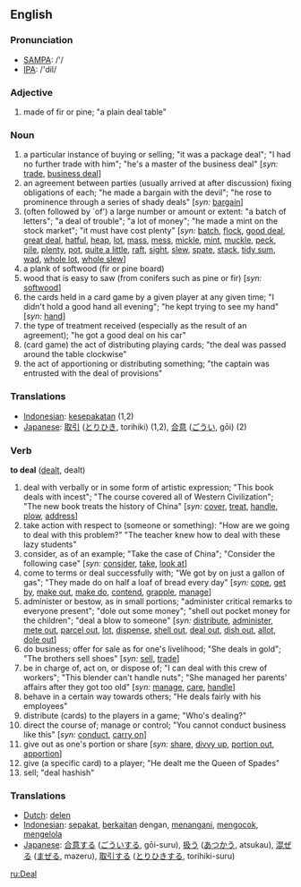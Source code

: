 ==English==

=== Pronunciation ===
*[[w:SAMPA|SAMPA]]: /'/
*[[w:IPA|IPA]]: /'dil/

=== Adjective ===
# made of fir or pine; "a plain deal table"

=== Noun ===
# a particular instance of buying or selling; "it was a package deal"; "I had no further trade with him"; "he's a master of the business deal" [''syn:'' [[trade]], [[business deal]]]
# an agreement between parties (usually arrived at after discussion) fixing obligations of each; "he made a bargain with the devil"; "he rose to prominence through a series of shady deals" [''syn:'' [[bargain]]]
# (often followed by `of') a large number or amount or extent: "a batch of letters"; "a deal of trouble"; "a lot of money"; "he made a mint on the stock market"; "it must have cost plenty" [''syn:'' [[batch]], [[flock]], [[good deal]], [[great deal]], [[hatful]], [[heap]], [[lot]], [[mass]], [[mess]], [[mickle]], [[mint]], [[muckle]], [[peck]], [[pile]], [[plenty]], [[pot]], [[quite a little]], [[raft]], [[sight]], [[slew]], [[spate]], [[stack]], [[tidy sum]], [[wad]], [[whole lot]], [[whole slew]]]
# a plank of softwood (fir or pine board)
# wood that is easy to saw (from conifers such as pine or fir) [''syn:'' [[softwood]]]
# the cards held in a card game by a given player at any given time; "I didn't hold a good hand all evening"; "he kept trying to see my hand" [''syn:'' [[hand]]]
# the type of treatment received (especially as the result of an agreement); "he got a good deal on his car"
# (card game) the act of distributing playing cards; "the deal was passed around the table clockwise"
# the act of apportioning or distributing something; "the captain was entrusted with the deal of provisions"

=== Translations ===
*[[Indonesian]]: [[sepakat|kesepakatan]] (1,2)
*[[Japanese]]: [[取引]] ([[とりひき]], torihiki) (1,2), [[合意]] ([[ごうい]], gōi) (2)


=== Verb ===

'''to deal''' ([[dealt]], dealt)

# deal with verbally or in some form of artistic expression; "This book deals with incest"; "The course covered all of Western Civilization"; "The new book treats the history of China" [''syn:'' [[cover]], [[treat]], [[handle]], [[plow]], [[address]]]
# take action with respect to (someone or something): "How are we going to deal with this problem?" "The teacher knew how to deal with these lazy students" 
# consider, as of an example; "Take the case of China"; "Consider the following case" [''syn:'' [[consider]], [[take]], [[look at]]]
# come to terms or deal successfully with;  "We got by on just a gallon of gas"; "They made do on half a loaf of bread every day" [''syn:'' [[cope]], [[get by]], [[make out]], [[make do]], [[contend]], [[grapple]], [[manage]]]
# administer or bestow, as in small portions; "administer critical remarks to everyone present"; "dole out some money"; "shell out pocket money for the children"; "deal a blow to someone" [''syn:'' [[distribute]], [[administer]], [[mete out]], [[parcel out]], [[lot]], [[dispense]], [[shell out]], [[deal out]], [[dish out]], [[allot]], [[dole out]]]
# do business; offer for sale as for one's livelihood; "She deals in gold"; "The brothers sell shoes" [''syn:'' [[sell]], [[trade]]]
# be in charge of, act on, or dispose of; "I can deal with this crew of workers"; "This blender can't handle nuts"; "She managed her parents' affairs after they got too old" [''syn:'' [[manage]], [[care]], [[handle]]]
# behave in a certain way towards others; "He deals fairly with his employees"
# distribute (cards) to the players in a game; "Who's dealing?"
# direct the course of; manage or control; "You cannot conduct business like this" [''syn:'' [[conduct]], [[carry on]]]
# give out as one's portion or share [''syn:'' [[share]], [[divvy up]], [[portion out]], [[apportion]]]
# give (a specific card) to a player; "He dealt me the Queen of Spades"
# sell; "deal hashish"

=== Translations ===
*[[Dutch]]: [[delen]]
*[[Indonesian]]: [[sepakat]], [[kait|berkaitan]] dengan, [[tangan|menangani]], [[kocok|mengocok]], [[kelola|mengelola]]
*[[Japanese]]: [[合意]]する ([[ごうい]]する, gōi-suru),  [[扱う]] ([[あつかう]], atsukau),  [[混ぜる]] ([[まぜる]], mazeru), [[取引]]する ([[とりひき]]する, torihiki-suru)

[[ru:Deal]]